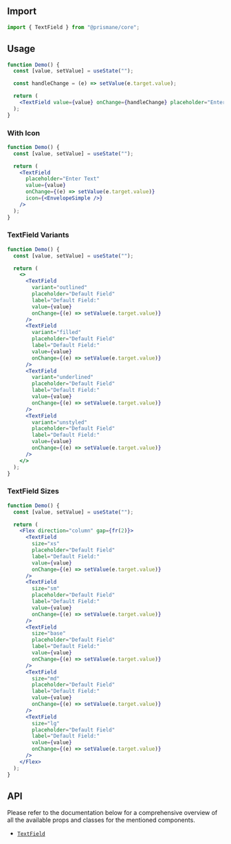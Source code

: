 ## Import

```js
import { TextField } from "@prismane/core";
```

## Usage

```jsx
function Demo() {
  const [value, setValue] = useState("");

  const handleChange = (e) => setValue(e.target.value);

  return (
    <TextField value={value} onChange={handleChange} placeholder="Enter Text" />
  );
}
```

### With Icon

```jsx
function Demo() {
  const [value, setValue] = useState("");

  return (
    <TextField
      placeholder="Enter Text"
      value={value}
      onChange={(e) => setValue(e.target.value)}
      icon={<EnvelopeSimple />}
    />
  );
}
```

### TextField Variants

```jsx
function Demo() {
  const [value, setValue] = useState("");

  return (
    <>
      <TextField
        variant="outlined"
        placeholder="Default Field"
        label="Default Field:"
        value={value}
        onChange={(e) => setValue(e.target.value)}
      />
      <TextField
        variant="filled"
        placeholder="Default Field"
        label="Default Field:"
        value={value}
        onChange={(e) => setValue(e.target.value)}
      />
      <TextField
        variant="underlined"
        placeholder="Default Field"
        label="Default Field:"
        value={value}
        onChange={(e) => setValue(e.target.value)}
      />
      <TextField
        variant="unstyled"
        placeholder="Default Field"
        label="Default Field:"
        value={value}
        onChange={(e) => setValue(e.target.value)}
      />
    </>
  );
}
```

### TextField Sizes

```jsx
function Demo() {
  const [value, setValue] = useState("");

  return (
    <Flex direction="column" gap={fr(2)}>
      <TextField
        size="xs"
        placeholder="Default Field"
        label="Default Field:"
        value={value}
        onChange={(e) => setValue(e.target.value)}
      />
      <TextField
        size="sm"
        placeholder="Default Field"
        label="Default Field:"
        value={value}
        onChange={(e) => setValue(e.target.value)}
      />
      <TextField
        size="base"
        placeholder="Default Field"
        label="Default Field:"
        value={value}
        onChange={(e) => setValue(e.target.value)}
      />
      <TextField
        size="md"
        placeholder="Default Field"
        label="Default Field:"
        value={value}
        onChange={(e) => setValue(e.target.value)}
      />
      <TextField
        size="lg"
        placeholder="Default Field"
        label="Default Field:"
        value={value}
        onChange={(e) => setValue(e.target.value)}
      />
    </Flex>
  );
}
```

## API

Please refer to the documentation below for a comprehensive overview of all the available props and classes for the mentioned components.

- [`TextField`](/docs/components-api/text-field-api)

